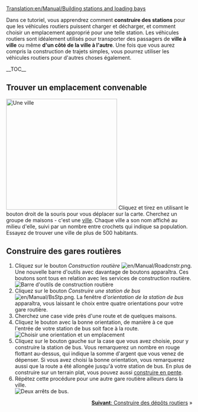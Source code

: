 [[Translation:en/Manual/Building stations and loading bays]]
{{fr/Manual/Tutorial/Tutoriel}}

Dans ce tutoriel, vous apprendrez comment '''construire des stations''' pour que les véhicules routiers puissent charger et décharger, et comment choisir un emplacement approprié pour une telle station. Les véhicules routiers sont idéalement utilisés pour transporter des passagers de '''ville à ville''' ou même '''d'un côté de la ville à l'autre'''. Une fois que vous aurez compris la construction de trajets simples, vous pourrez utiliser les véhicules routiers pour d'autres choses également.

__TOC__

==Trouver un emplacement convenable==
[[File:en/Manual/Tutorial bus 1.png|thumb|300px|left|Une ville]]
Cliquez et tirez en utilisant le bouton droit de la souris pour vous déplacer sur la carte. Cherchez un groupe de maisons - c'est une [[fr/Manual/Ville|ville]]. Chaque ville a son nom affiché au milieu d'elle, suivi par un nombre entre crochets qui indique sa population. Essayez de trouver une ville de plus de 500 habitants.
<br clear="left" />

==Construire des gares routières==
# Cliquez sur le bouton ''Construction routière'' [[File:en/Manual/Roadcnstr.png]]. Une nouvelle barre d'outils avec davantage de boutons apparaîtra. Ces boutons sont tous en relation avec les services de construction routière.<br/>[[File:en/Manual/Road constructionnew.png|none|frame|Barre d'outils de construction routière]]
# Cliquez sur le bouton ''Construire une station de bus'' [[File:en/Manual/BsStp.png]]. La fenêtre d'''orientation de la station de bus'' apparaîtra, vous laissant le choix entre quatre orientations pour votre gare routière.
# Cherchez une case vide près d'une route et de quelques maisons.
# Cliquez le bouton avec la bonne orientation, de manière à ce que l'entrée de votre station de bus soit face à la route.<br/>[[File:en/Manual/Tutorial bus 2.png|frame|none|Choisir une orientation et un emplacement]]
# Cliquez sur le bouton gauche sur la case que vous avez choisie, pour y construire la station de bus. Vous remarquerez un nombre en rouge flottant au-dessus, qui indique la somme d'argent que vous venez de dépenser. Si vous avez choisi la bonne orientation, vous remarquerez aussi que la route a été allongée jusqu'à votre station de bus. En plus de construire sur un terrain plat, vous pouvez aussi [[fr/Archive/Manual/Settings/Construire en pente|construire en pente]].
# Répétez cette procédure pour une autre gare routière ailleurs dans la ville.<br/>[[File:en/Manual/Tutorial bus 3.png|frame|none|Deux arrêts de bus.]]

<span style="float: right">[[fr/Manual/Construction de dépôts routiers|'''Suivant''': Construire des dépôts routiers]] &raquo;</span>